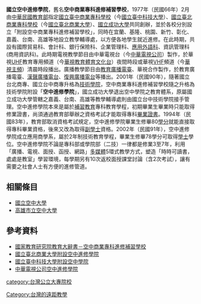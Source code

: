 {{Unreferenced|time=2020-02-07T03:50:00+00:00}}
'''國立空中進修學院'''，舊名'''空中商業專科進修補習學校'''，1977年（民國66年）2月由[[中華民國教育部|中華民國教育部]]指定[[國立臺中商業專科學校|國立臺中商業專科學校]]（今[[國立臺中科技大學|國立臺中科技大學]]）、[[國立臺北商業專科學校|國立臺北商業專科學校]]（今[[國立臺北商業大學|國立臺北商業大學]]）、[[國立成功大學|國立成功大學]]共同創辦，並於各校分別設立「附設空中商業專科進修補習學校」，同時在宜蘭、基隆、桃園、新竹、彰化、嘉義、台南、高雄等地設立教學輔導處，以方便各地學生就近進修。在此時期，共設有國際貿易科、會計科、銀行保險科、企業管理科、[[應用外語系|應用外語科]]、資訊管理科(商用資訊科)。此時期電視教學節目由中華電視台（今[[中華電視公司|中華電視公司]]）製作，於華視[[UHF|UHF]]教育專用頻道（今[[華視教育體育文化台|華視教育體育文化台]]）夜間時段或華視[[VHF|VHF]]頻道（今[[華視主頻|華視主頻]]）清晨時段播出。廣播教學節目由[[教育廣播電臺|教育廣播電臺]]、華視合作製作，於教育廣播電臺、[[漢聲廣播電台|漢聲廣播電台]]、[[復興廣播電台|復興廣播電台]]等播出。2001年（民國90年），隨著國立台北商專、國立台中商專升格為[[技術學院|技術學院]]，空中商業專科進修補習學校隨之升格為技術學院附設「'''空中進修學院'''」，國立成功大學退出空中學院之教育體系，原屬國立成功大學管轄之嘉義、台南、高雄等教學輔導處則由國立台中技術學院接手管理。空中進修學院本來是屬於[[進修學校|補習教育]]專科教育學程，初期畢業生畢業時只能取得修業證書，尚須通過教育部舉辦之資格考試才能取得專科[[畢業證書|畢業證書]]。1994年（民國83年），教育部取消資格考試規定，空中進修學院畢業生修畢80[[學分|學分]]就能直接取得專科畢業資格，後來又改為取得[[副學士|副學士]]資格。2002年（民國91年），空中進修學院成立應用商學系，屬於2年制技術教育學程，畢業生修畢78學分可取得[[學士|學士]]學位。空中進修學院不論是專科部或學院部（二技）一律都是修業3至7年，利用「廣播、電視、面授、函授、網路」[[多媒體|多媒體]]5環式教學方式，塑造「時時可讀書，處處是教室」學習環境，每學期另有10次返校面授課堂討論（含2次考試），讓有需要之社會人士有方便的進修管道。

== 相關條目 ==
*[[國立空中大學|國立空中大學]]
*[[高雄市立空中大學|高雄市立空中大學]]

==參考資料==
*[http://terms.naer.edu.tw/detail/1306933/?index=17 國家教育研究院教育大辭書－空中商業專科進修補習學校]{{Wayback|url=http://terms.naer.edu.tw/detail/1306933/?index=17 |date=20190520155614 }}
*[http://open.ntub.edu.tw/ 國立臺北商業大學附設空中進修學院]{{Wayback|url=http://open.ntub.edu.tw/ |date=20200620124719 }}
*[http://air.nutc.edu.tw/bin/home.php 國立臺中科技大學附設空中學院]{{Wayback|url=http://air.nutc.edu.tw/bin/home.php |date=20201221120925 }}
*[http://educ.cts.com.tw/ 中華電視公司空中進修學院]{{Wayback|url=http://educ.cts.com.tw/ |date=20201231033453 }}

[[category:台灣公立大專院校|category:台灣公立大專院校]]
[[Category:台灣的遠距教學|Category:台灣的遠距教學]]